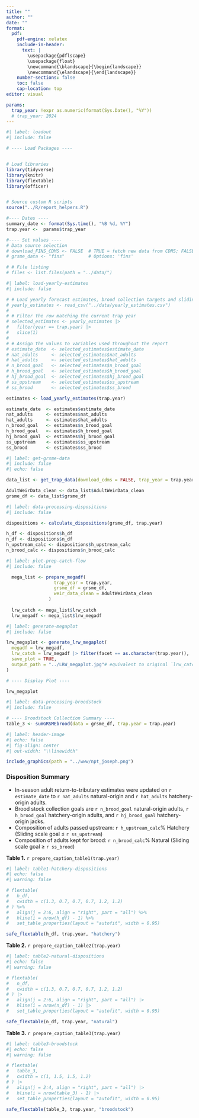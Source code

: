 ```yaml
---
title: ""
author: ""
date: ""
format:
  pdf:
    pdf-engine: xelatex
    include-in-header: 
      text: |
        \usepackage{pdflscape}
        \usepackage{float}
        \newcommand{\blandscape}{\begin{landscape}}
        \newcommand{\elandscape}{\end{landscape}}
    number-sections: false
    toc: false
    cap-location: top
editor: visual

params:
  trap_year: !expr as.numeric(format(Sys.Date(), "%Y"))
  # trap_year: 2024
---
```


```r
#| label: loadout
#| include: false

# ---- Load Packages ----


# Load libraries
library(tidyverse)
library(knitr)
library(flextable)
library(officer)


# Source custom R scripts
source("../R/report_helpers.R")

#---- Dates ----
summary_date <- format(Sys.time(), "%B %d, %Y")
trap.year <-  params$trap_year

#---- Set values ----
# Data source selection
# download_FINS_CDMS <- FALSE  # TRUE = fetch new data from CDMS; FALSE = use cached .rda
# grsme_data <- "fins"         # Options: 'fins'

# # File listing
# files <- list.files(path = "../data/")
```

```r
#| label: load-yearly-estimates
#| include: false

# # Load yearly forecast estimates, brood collection targets and sliding scale from CSV
# yearly_estimates <- read_csv("../data/yearly_estimates.csv")
# 
# # Filter the row matching the current trap year
# selected_estimates <- yearly_estimates |>
#   filter(year == trap.year) |>
#   slice(1)
# 
# # Assign the values to variables used throughout the report
# estimate_date  <- selected_estimates$estimate_date
# nat_adults     <- selected_estimates$nat_adults
# hat_adults     <- selected_estimates$hat_adults
# n_brood_goal   <- selected_estimates$n_brood_goal
# h_brood_goal   <- selected_estimates$h_brood_goal
# hj_brood_goal  <- selected_estimates$hj_brood_goal
# ss_upstream    <- selected_estimates$ss_upstream
# ss_brood       <- selected_estimates$ss_brood

estimates <- load_yearly_estimates(trap.year)

estimate_date  <- estimates$estimate_date
nat_adults     <- estimates$nat_adults
hat_adults     <- estimates$hat_adults
n_brood_goal   <- estimates$n_brood_goal
h_brood_goal   <- estimates$h_brood_goal
hj_brood_goal  <- estimates$hj_brood_goal
ss_upstream    <- estimates$ss_upstream
ss_brood       <- estimates$ss_brood
```

```r
#| label: get-grsme-data
#| include: false
#| echo: false

data_list <- get_trap_data(download_cdms = FALSE, trap_year = trap.year)

AdultWeirData_clean <- data_list$AdultWeirData_clean
grsme_df <- data_list$grsme_df


```

```r
#| label: data-processing-dispositions
#| include: false

dispositions <- calculate_dispositions(grsme_df, trap.year)

h_df <- dispositions$h_df
n_df <- dispositions$n_df
h_upstream_calc <- dispositions$h_upstream_calc
n_brood_calc <- dispositions$n_brood_calc
```

```r
#| label: plot-prep-catch-flow
#| include: false

  mega_list <- prepare_megadf(
                  trap_year = trap.year,
                  grsme_df = grsme_df,
                  weir_data_clean = AdultWeirData_clean
                )
  
  lrw_catch <- mega_list$lrw_catch
  lrw_megadf <- mega_list$lrw_megadf
```

```r
#| label: generate-megaplot
#| include: false

lrw_megaplot <- generate_lrw_megaplot(
  megadf = lrw_megadf,
  lrw_catch = lrw_megadf |> filter(facet == as.character(trap.year)),
  save_plot = TRUE,
  output_path = "../LRW_megaplot.jpg"# equivalent to original `lrw_catch`
)

# ---- Display Plot ----

lrw_megaplot
```

```r
#| label: data-processing-broodstock
#| include: false

# ---- Broodstock Collection Summary ----
table_3 <- sumGRSMEbrood(data = grsme_df, trap.year = trap.year)
```

```r
#| label: header-image
#| echo: false
#| fig-align: center
#| out-width: "\\linewidth"

include_graphics(path = "../www/npt_joseph.png")
```

\begin{center}
{\LARGE \textbf{Lostine River Weir}}\\[1ex]
{\large Weekly Chinook Summary: \textit{`r summary_date`}}
\end{center}

### Disposition Summary

-   In-season adult return-to-tributary estimates were updated on `r estimate_date` to `r nat_adults` natural-origin and `r hat_adults` hatchery-origin adults.
-   Brood stock collection goals are `r n_brood_goal` natural-origin adults, `r h_brood_goal` hatchery-origin adults, and `r hj_brood_goal` hatchery-origin jacks.
-   Composition of adults passed upstream: `r h_upstream_calc`% Hatchery (Sliding scale goal $\leq$ `r ss_upstream`)
-   Composition of adults kept for brood: `r n_brood_calc`% Natural (Sliding scale goal $\geq$ `r ss_brood`)

**Table 1.** `r prepare_caption_table1(trap.year)`

```r
#| label: table1-hatchery-dispositions
#| echo: false
#| warning: false

# flextable(
#   h_df,
#   cwidth = c(1.3, 0.7, 0.7, 0.7, 1.2, 1.2)
# ) %>%
#   align(j = 2:6, align = "right", part = "all") %>%
#   hline(i = nrow(h_df) - 1) %>%
#   set_table_properties(layout = "autofit", width = 0.95)

safe_flextable(h_df, trap.year, "hatchery")

```

\newpage

**Table 2.** `r prepare_caption_table2(trap.year)`

```r
#| label: table2-natural-dispositions
#| echo: false
#| warning: false

# flextable(
#   n_df,
#   cwidth = c(1.3, 0.7, 0.7, 0.7, 1.2, 1.2)
# ) |>
#   align(j = 2:6, align = "right", part = "all") |>
#   hline(i = nrow(n_df) - 1) |>
#   set_table_properties(layout = "autofit", width = 0.95)

safe_flextable(n_df, trap.year, "natural")

```

**Table 3.** `r prepare_caption_table3(trap.year)`

```r
#| label: table3-broodstock
#| echo: false
#| warning: false

# flextable(
#   table_3,
#   cwidth = c(1, 1.5, 1.5, 1.2)
# ) |>
#   align(j = 2:4, align = "right", part = "all") |>
#   hline(i = nrow(table_3) - 1) |>
#   set_table_properties(layout = "autofit", width = 0.95)

safe_flextable(table_3, trap.year, "broodstock")

```

\blandscape

\begin{center}
\begin{minipage}{0.95\linewidth}
\centering

\includegraphics[width=\linewidth]{../LRW_megaplot.jpg}

\vspace{3mm}

\textit{`r prepare_caption_plot(trap.year)`}

\end{minipage}
\end{center}

\elandscape

\newpage

\begin{center}
\begin{minipage}{0.95\textwidth}
\small  % Reduce font size slightly to fit better

\begin{center}
\underline{\textbf{Distribution List}}
\end{center}

\begin{minipage}[t]{0.48\textwidth}
Beals, S (ODFW)\\
Brady, A (BPA)\\
Brandt, E (ODFW)\\
Bratcher, K (ODFW)\\
Brigante, E (ODFW)\\
Bronson, P (CTUIR)\\
Bonifer, J (CTUIR)\\
Burak, G (FWS)\\
Craft, N (ODFW)\\
Deal, D (ODFW)\\
Dittmer, J (ODFW)\\
Engle, R (FWS)\\
Farnam, B (NOAA)\\
Feldhaus, J (ODFW)\\
Garza, Gabriel (ODFW)\\  
Gee, S (ODFW)\\
Gibbs, A (ODFW)\\
Greiner, M (ODFW)\\
Hagenah, P (Landowner)\\
Harbeck, J (NPT)\\
Harrod, R (ODFW)\\ 
Hesse, J (NPT)\\
\end{minipage}
\hfill
\begin{minipage}[t]{0.48\textwidth}
Humphreys, J (TU)\\
Johnson, B (NPT)\\
Johnson, D (NPT)\\
Kozlowski, C (ODFW)\\
Lance, M (ODFW)\\
Lemanski, J (ODFW)\\
Maxwell, A (TU)\\
McLean, M (CTUIR)\\
Nisbitt, K (Wallowa CTY)\\
Oatman, J (NPT)\\
Rumelhart, R (NPT)\\
Treadway, E (ODFW)\\
Smith, J (ODFW)\\
Vatland, S (NPT)\\
Villavicencio, A (NPT)\\
Vogel, J (NPT)\\
Watry, C (NPT)\\
Wiese, N (USFWS)\\ 
Wolfe, W (Landowner)\\
Yanke, J (ODFW)\\
Yearout, J (NPT)\\
Young, B (NPT)\\
Zollman, R (NPT)\\
\end{minipage}

\vspace{3mm}
\hrule
\vspace{3mm}

\begin{center}
\textbf{Please direct questions regarding content of this report to:}
\end{center}

\begin{center}
{\large Neal Espinosa}\\
Northeast Oregon Chinook Evaluations\\
Biologist I\\
541-432-2517\\
\texttt{neale@nezperce.org}
\end{center}


\begin{center}
{\large Brian Simmons}\\
Northeast Oregon Chinook Evaluations\\
Project Leader\\
541-432-2515\\
\texttt{brians@nezperce.org}\\[4mm]

{\large Nez Perce Tribe}\\
Joseph Field Office\\
500 North Main Street\\
P.O. Box 909\\
Joseph, OR 97846
\end{center}

\end{minipage}
\end{center}

